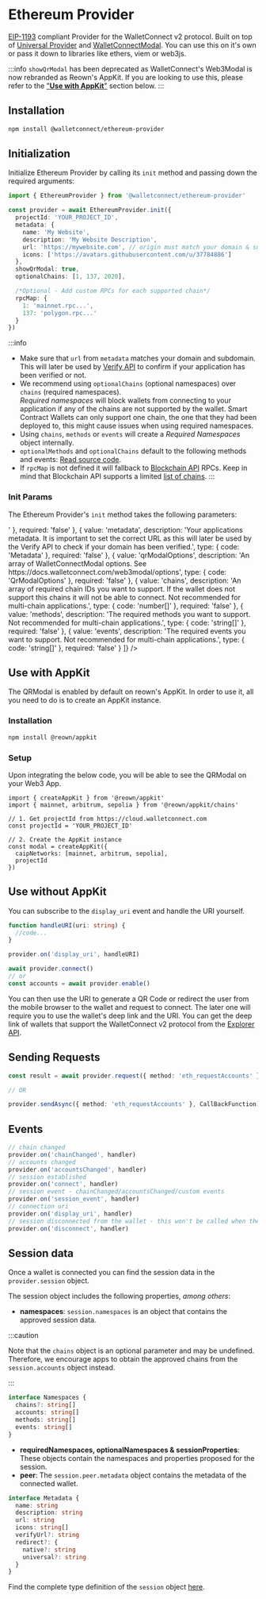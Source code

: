 
# Ethereum Provider

[EIP-1193](https://eips.ethereum.org/EIPS/eip-1193) compliant Provider for the WalletConnect v2 protocol.
Built on top of [Universal Provider](./universal.mdx) and [WalletConnectModal](../walletconnectmodal/about.mdx).
You can use this on it's own or pass it down to libraries like ethers, viem or web3js.

:::info
`showQrModal` has been deprecated as WalletConnect's Web3Modal is now rebranded as Reown's AppKit. If you are looking to use this, please refer to the ["**Use with AppKit**"](#use-with-appkit) section below. 
:::

## Installation

```bash npm2yarn
npm install @walletconnect/ethereum-provider
```

## Initialization

Initialize Ethereum Provider by calling its `init` method and passing down the required arguments:

```ts
import { EthereumProvider } from '@walletconnect/ethereum-provider'

const provider = await EthereumProvider.init({
  projectId: 'YOUR_PROJECT_ID',
  metadata: {
    name: 'My Website',
    description: 'My Website Description',
    url: 'https://mywebsite.com', // origin must match your domain & subdomain
    icons: ['https://avatars.githubusercontent.com/u/37784886']
  },
  showQrModal: true,
  optionalChains: [1, 137, 2020],

  /*Optional - Add custom RPCs for each supported chain*/
  rpcMap: {
    1: 'mainnet.rpc...',
    137: 'polygon.rpc...'
  }
})
```

:::info

- Make sure that `url` from `metadata` matches your domain and subdomain. This will later be used by [Verify API](../../cloud/verify.mdx) to confirm if your application has been verified or not.
- We recommend using `optionalChains` (optional namespaces) over `chains` (required namespaces).  
  _Required namespaces_ will block wallets from connecting to your application if any of the chains are not supported by the wallet. Smart Contract Wallets can only support one chain,
  the one that they had been deployed to, this might cause issues when using required namespaces.
- Using `chains`, `methods` or `events` will create a _Required Namespaces_ object internally.
- `optionalMethods` and `optionalChains` default to the following methods and events: [Read source code](https://github.com/WalletConnect/walletconnect-monorepo/blob/v2.0/providers/ethereum-provider/src/constants/rpc.ts).
- If `rpcMap` is not defined it will fallback to [Blockchain API](../../cloud/blockchain-api.mdx) RPCs. Keep in mind that Blockchain API supports a limited [list of chains](https://github.com/WalletConnect/rpc-proxy/blob/master/SUPPORTED_CHAINS.md).
  :::

### Init Params

The Ethereum Provider's `init` method takes the following parameters:

<Table
  headers={['Value', 'Description', 'type', 'Required']}
  data={[
    {
      value: 'projectId',
      description:
        'Your project ID obtained from WalletConnect Cloud: https://cloud.walletconnect.com/',
      type: { code: 'string' },
      required: 'true'
    },
    {
      value: 'optionalChains',
      description:
        'An array of the chain IDs you want to support. It is highly recommended to use "optionalChains" over "chains" for multi-chain dapps, this will ensure compatibility with Smart Contract Wallets.',
      type: { code: 'number[]' },
      required: 'false'
    },
    {
      value: 'optionalMethods',
      description:
        'The Ethereum methods you want to support and send in the session proposal under the "optionalNamespaces" scope. If undefined it will default to all the EIP-1193 compatible methods.',
      type: { code: 'string[]' },
      required: 'false'
    },
    {
      value: 'optionalEvents',
      description:
        'The Ethereum events you want to support and send in the session proposal under the "optionalNamespaces" scope. If undefined it will default to all the EIP-1193 compatible events.',
      type: { code: 'string[]' },
      required: 'false'
    },
    {
      value: 'rpcMap',
      description: 'An object which keys are chain IDs and values are their RPC endpoints.',
      type: { code: 'Record<number, string>' },
      required: 'false'
    },
    {
      value: 'metadata',
      description:
        'Your applications metadata. It is important to set the correct URL as this will later be used by the Verify API to check if your domain has been verified.',
      type: { code: 'Metadata' },
      required: 'false'
    },
    {
      value: 'qrModalOptions',
      description:
        'An array of WalletConnectModal options. See https://docs.walletconnect.com/web3modal/options',
      type: { code: 'QrModalOptions' },
      required: 'false'
    },
    {
      value: 'chains',
      description:
        'An array of required chain IDs you want to support. If the wallet does not support this chains it will not be able to connect. Not recommended for multi-chain applications.',
      type: { code: 'number[]' },
      required: 'false'
    },
    {
      value: 'methods',
      description:
        'The required methods you want to support.  Not recommended for multi-chain applications.',
      type: { code: 'string[]' },
      required: 'false'
    },
    {
      value: 'events',
      description:
        'The required events you want to support. Not recommended for multi-chain applications.',
      type: { code: 'string[]' },
      required: 'false'
    }
  ]}
/>

## Use with AppKit
The QRModal is enabled by default on reown's AppKit. In order to use it, all you need to do is to create an AppKit instance. 

### Installation
```bash npm2yarn
npm install @reown/appkit
```

### Setup
Upon integrating the below code, you will be able to see the QRModal on your Web3 App.

```tsx
import { createAppKit } from '@reown/appkit'
import { mainnet, arbitrum, sepolia } from '@reown/appkit/chains'

// 1. Get projectId from https://cloud.walletconnect.com
const projectId = 'YOUR_PROJECT_ID'

// 2. Create the AppKit instance
const modal = createAppKit({
  caipNetworks: [mainnet, arbitrum, sepolia],
  projectId
})
```

## Use without AppKit

You can subscribe to the `display_uri` event and handle the URI yourself.

```ts
function handleURI(uri: string) {
  //code...
}

provider.on('display_uri', handleURI)

await provider.connect()
// or
const accounts = await provider.enable()
```

You can then use the URI to generate a QR Code or redirect the user from the mobile browser to the wallet and request to connect.
The later one will require you to use the wallet's deep link and the URI. You can get the deep link of wallets that support the WalletConnect v2 protocol from the [Explorer API](../../cloud/explorer.md).

## Sending Requests

```typescript
const result = await provider.request({ method: 'eth_requestAccounts' })

// OR

provider.sendAsync({ method: 'eth_requestAccounts' }, CallBackFunction)
```

## Events

```typescript
// chain changed
provider.on('chainChanged', handler)
// accounts changed
provider.on('accountsChanged', handler)
// session established
provider.on('connect', handler)
// session event - chainChanged/accountsChanged/custom events
provider.on('session_event', handler)
// connection uri
provider.on('display_uri', handler)
// session disconnected from the wallet - this won't be called when the disconnect function is called from the dapp.
provider.on('disconnect', handler)
```

## Session data

Once a wallet is connected you can find the session data in the `provider.session` object.

The session object includes the following properties, _among others_:

- **namespaces**: `session.namespaces` is an object that contains the approved session data.

:::caution

Note that the `chains` object is an optional parameter and may be undefined. Therefore, we encourage apps to obtain the approved chains from the `session.accounts` object instead.

:::

```ts
interface Namespaces {
  chains?: string[]
  accounts: string[]
  methods: string[]
  events: string[]
}
```

- **requiredNamespaces, optionalNamespaces & sessionProperties**: These objects contain the namespaces and properties proposed for the session.
- **peer**: The `session.peer.metadata` object contains the metadata of the connected wallet.

```ts
interface Metadata {
  name: string
  description: string
  url: string
  icons: string[]
  verifyUrl?: string
  redirect?: {
    native?: string
    universal?: string
  }
}
```

Find the complete type definition of the `session` object [here](https://github.com/WalletConnect/walletconnect-monorepo/blob/022e4d492c9862ab9b17c1a7b12884bdcd992ae4/packages/types/src/sign-client/session.ts#L25).
